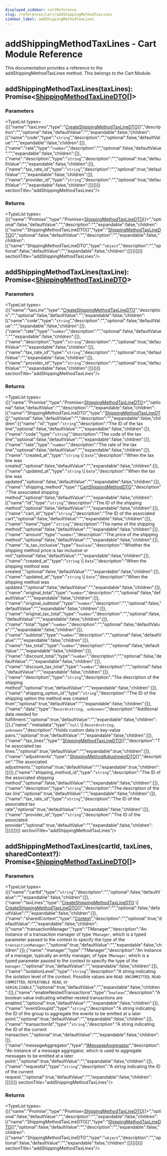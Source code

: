```yaml
---
displayed_sidebar: cartReference
slug: /references/cart/addShippingMethodTaxLines
sidebar_label: addShippingMethodTaxLines
---
```



# addShippingMethodTaxLines - Cart Module Reference

This documentation provides a reference to the addShippingMethodTaxLines method. This belongs to the Cart Module.

## addShippingMethodTaxLines(taxLines): Promise&#60;[ShippingMethodTaxLineDTO](../../interfaces/cart.ShippingMethodTaxLineDTO.mdx)[]&#62;

### Parameters

<TypeList types={[{"name":"taxLines","type":"[CreateShippingMethodTaxLineDTO](../../interfaces/cart.CreateShippingMethodTaxLineDTO.mdx)[]","description":"","optional":false,"defaultValue":"","expandable":false,"children":[{"name":"code","type":"`string`","description":"","optional":false,"defaultValue":"","expandable":false,"children":[]},{"name":"rate","type":"`number`","description":"","optional":false,"defaultValue":"","expandable":false,"children":[]},{"name":"description","type":"`string`","description":"","optional":true,"defaultValue":"","expandable":false,"children":[]},{"name":"tax_rate_id","type":"`string`","description":"","optional":true,"defaultValue":"","expandable":false,"children":[]},{"name":"provider_id","type":"`string`","description":"","optional":true,"defaultValue":"","expandable":false,"children":[]}]}]}  sectionTitle="addShippingMethodTaxLines"/>

### Returns

<TypeList types={[{"name":"Promise","type":"Promise&#60;[ShippingMethodTaxLineDTO](../../interfaces/cart.ShippingMethodTaxLineDTO.mdx)[]&#62;","optional":false,"defaultValue":"","description":"","expandable":false,"children":[{"name":"ShippingMethodTaxLineDTO[]","type":"[ShippingMethodTaxLineDTO](../../interfaces/cart.ShippingMethodTaxLineDTO.mdx)[]","optional":false,"defaultValue":"","description":"","expandable":false,"children":[{"name":"ShippingMethodTaxLineDTO","type":"`object`","description":"","optional":false,"defaultValue":"","expandable":false,"children":[]}]}]}]}  sectionTitle="addShippingMethodTaxLines"/>

## addShippingMethodTaxLines(taxLine): Promise&#60;[ShippingMethodTaxLineDTO](../../interfaces/cart.ShippingMethodTaxLineDTO.mdx)&#62;

### Parameters

<TypeList types={[{"name":"taxLine","type":"[CreateShippingMethodTaxLineDTO](../../interfaces/cart.CreateShippingMethodTaxLineDTO.mdx)","description":"","optional":false,"defaultValue":"","expandable":false,"children":[{"name":"code","type":"`string`","description":"","optional":false,"defaultValue":"","expandable":false,"children":[]},{"name":"rate","type":"`number`","description":"","optional":false,"defaultValue":"","expandable":false,"children":[]},{"name":"description","type":"`string`","description":"","optional":true,"defaultValue":"","expandable":false,"children":[]},{"name":"tax_rate_id","type":"`string`","description":"","optional":true,"defaultValue":"","expandable":false,"children":[]},{"name":"provider_id","type":"`string`","description":"","optional":true,"defaultValue":"","expandable":false,"children":[]}]}]}  sectionTitle="addShippingMethodTaxLines"/>

### Returns

<TypeList types={[{"name":"Promise","type":"Promise&#60;[ShippingMethodTaxLineDTO](../../interfaces/cart.ShippingMethodTaxLineDTO.mdx)&#62;","optional":false,"defaultValue":"","description":"","expandable":false,"children":[{"name":"ShippingMethodTaxLineDTO","type":"[ShippingMethodTaxLineDTO](../../interfaces/cart.ShippingMethodTaxLineDTO.mdx)","optional":false,"defaultValue":"","description":"","expandable":false,"children":[{"name":"id","type":"`string`","description":"The ID of the tax line","optional":false,"defaultValue":"","expandable":false,"children":[]},{"name":"code","type":"`string`","description":"The code of the tax line","optional":false,"defaultValue":"","expandable":false,"children":[]},{"name":"rate","type":"`number`","description":"The rate of the tax line","optional":false,"defaultValue":"","expandable":false,"children":[]},{"name":"created_at","type":"`string` \\| `Date`","description":"When the tax line was created","optional":false,"defaultValue":"","expandable":false,"children":[]},{"name":"updated_at","type":"`string` \\| `Date`","description":"When the tax line was updated","optional":false,"defaultValue":"","expandable":false,"children":[]},{"name":"shipping_method","type":"[CartShippingMethodDTO](../../interfaces/cart.CartShippingMethodDTO.mdx)","description":"The associated shipping method","optional":false,"defaultValue":"","expandable":false,"children":[{"name":"id","type":"`string`","description":"The ID of the shipping method","optional":false,"defaultValue":"","expandable":false,"children":[]},{"name":"cart_id","type":"`string`","description":"The ID of the associated cart","optional":false,"defaultValue":"","expandable":false,"children":[]},{"name":"name","type":"`string`","description":"The name of the shipping method","optional":false,"defaultValue":"","expandable":false,"children":[]},{"name":"amount","type":"`number`","description":"The price of the shipping method","optional":false,"defaultValue":"","expandable":false,"children":[]},{"name":"is_tax_inclusive","type":"`boolean`","description":"Whether the shipping method price is tax inclusive or not","optional":false,"defaultValue":"","expandable":false,"children":[]},{"name":"created_at","type":"`string` \\| `Date`","description":"When the shipping method was created.","optional":false,"defaultValue":"","expandable":false,"children":[]},{"name":"updated_at","type":"`string` \\| `Date`","description":"When the shipping method was updated.","optional":false,"defaultValue":"","expandable":false,"children":[]},{"name":"original_total","type":"`number`","description":"","optional":false,"defaultValue":"","expandable":false,"children":[]},{"name":"original_subtotal","type":"`number`","description":"","optional":false,"defaultValue":"","expandable":false,"children":[]},{"name":"original_tax_total","type":"`number`","description":"","optional":false,"defaultValue":"","expandable":false,"children":[]},{"name":"total","type":"`number`","description":"","optional":false,"defaultValue":"","expandable":false,"children":[]},{"name":"subtotal","type":"`number`","description":"","optional":false,"defaultValue":"","expandable":false,"children":[]},{"name":"tax_total","type":"`number`","description":"","optional":false,"defaultValue":"","expandable":false,"children":[]},{"name":"discount_total","type":"`number`","description":"","optional":false,"defaultValue":"","expandable":false,"children":[]},{"name":"discount_tax_total","type":"`number`","description":"","optional":false,"defaultValue":"","expandable":false,"children":[]},{"name":"description","type":"`string`","description":"The description of the shipping method","optional":true,"defaultValue":"","expandable":false,"children":[]},{"name":"shipping_option_id","type":"`string`","description":"The ID of the shipping option the method was created from","optional":true,"defaultValue":"","expandable":false,"children":[]},{"name":"data","type":"`Record<string, unknown>`","description":"Additional data needed for fulfillment.","optional":true,"defaultValue":"","expandable":false,"children":[]},{"name":"metadata","type":"`null` \\| `Record<string, unknown>`","description":"Holds custom data in key-value pairs.","optional":true,"defaultValue":"","expandable":false,"children":[]},{"name":"tax_lines","type":"[ShippingMethodTaxLineDTO](../../interfaces/cart.ShippingMethodTaxLineDTO.mdx)[]","description":"The associated tax lines.","optional":true,"defaultValue":"","expandable":true,"children":[]},{"name":"adjustments","type":"[ShippingMethodAdjustmentDTO](../../interfaces/cart.ShippingMethodAdjustmentDTO.mdx)[]","description":"The associated adjustments.","optional":true,"defaultValue":"","expandable":true,"children":[]}]},{"name":"shipping_method_id","type":"`string`","description":"The ID of the associated shipping method","optional":false,"defaultValue":"","expandable":false,"children":[]},{"name":"description","type":"`string`","description":"The description of the tax line","optional":true,"defaultValue":"","expandable":false,"children":[]},{"name":"tax_rate_id","type":"`string`","description":"The ID of the associated tax rate","optional":true,"defaultValue":"","expandable":false,"children":[]},{"name":"provider_id","type":"`string`","description":"The ID of the associated provider","optional":true,"defaultValue":"","expandable":false,"children":[]}]}]}]}  sectionTitle="addShippingMethodTaxLines"/>

## addShippingMethodTaxLines(cartId, taxLines, sharedContext?): Promise&#60;[ShippingMethodTaxLineDTO](../../interfaces/cart.ShippingMethodTaxLineDTO.mdx)[]&#62;

### Parameters

<TypeList types={[{"name":"cartId","type":"`string`","description":"","optional":false,"defaultValue":"","expandable":false,"children":[]},{"name":"taxLines","type":"[CreateShippingMethodTaxLineDTO](../../interfaces/cart.CreateShippingMethodTaxLineDTO.mdx) \\| [CreateShippingMethodTaxLineDTO](../../interfaces/cart.CreateShippingMethodTaxLineDTO.mdx)[]","description":"","optional":false,"defaultValue":"","expandable":false,"children":[]},{"name":"sharedContext","type":"[Context](../../interfaces/cart.Context.mdx)","description":"","optional":true,"defaultValue":"","expandable":false,"children":[{"name":"transactionManager","type":"TManager","description":"An instance of a transaction manager of type `TManager`, which is a typed parameter passed to the context to specify the type of the `transactionManager`.","optional":true,"defaultValue":"","expandable":false,"children":[]},{"name":"manager","type":"TManager","description":"An instance of a manager, typically an entity manager, of type `TManager`, which is a typed parameter passed to the context to specify the type of the `manager`.","optional":true,"defaultValue":"","expandable":false,"children":[]},{"name":"isolationLevel","type":"`string`","description":"A string indicating the isolation level of the context. Possible values are `READ UNCOMMITTED`, `READ COMMITTED`, `REPEATABLE READ`, or `SERIALIZABLE`.","optional":true,"defaultValue":"","expandable":false,"children":[]},{"name":"enableNestedTransactions","type":"`boolean`","description":"A boolean value indicating whether nested transactions are enabled.","optional":true,"defaultValue":"","expandable":false,"children":[]},{"name":"eventGroupId","type":"`string`","description":"A string indicating the ID of the group to aggregate the events to be emitted at a later point.","optional":true,"defaultValue":"","expandable":false,"children":[]},{"name":"transactionId","type":"`string`","description":"A string indicating the ID of the current transaction.","optional":true,"defaultValue":"","expandable":false,"children":[]},{"name":"messageAggregator","type":"[IMessageAggregator](../../interfaces/cart.IMessageAggregator.mdx)","description":"An instance of a message aggregator, which is used to aggregate messages to be emitted at a later point.","optional":true,"defaultValue":"","expandable":false,"children":[]},{"name":"requestId","type":"`string`","description":"A string indicating the ID of the current request.","optional":true,"defaultValue":"","expandable":false,"children":[]}]}]}  sectionTitle="addShippingMethodTaxLines"/>

### Returns

<TypeList types={[{"name":"Promise","type":"Promise&#60;[ShippingMethodTaxLineDTO](../../interfaces/cart.ShippingMethodTaxLineDTO.mdx)[]&#62;","optional":false,"defaultValue":"","description":"","expandable":false,"children":[{"name":"ShippingMethodTaxLineDTO[]","type":"[ShippingMethodTaxLineDTO](../../interfaces/cart.ShippingMethodTaxLineDTO.mdx)[]","optional":false,"defaultValue":"","description":"","expandable":false,"children":[{"name":"ShippingMethodTaxLineDTO","type":"`object`","description":"","optional":false,"defaultValue":"","expandable":false,"children":[]}]}]}]}  sectionTitle="addShippingMethodTaxLines"/>

